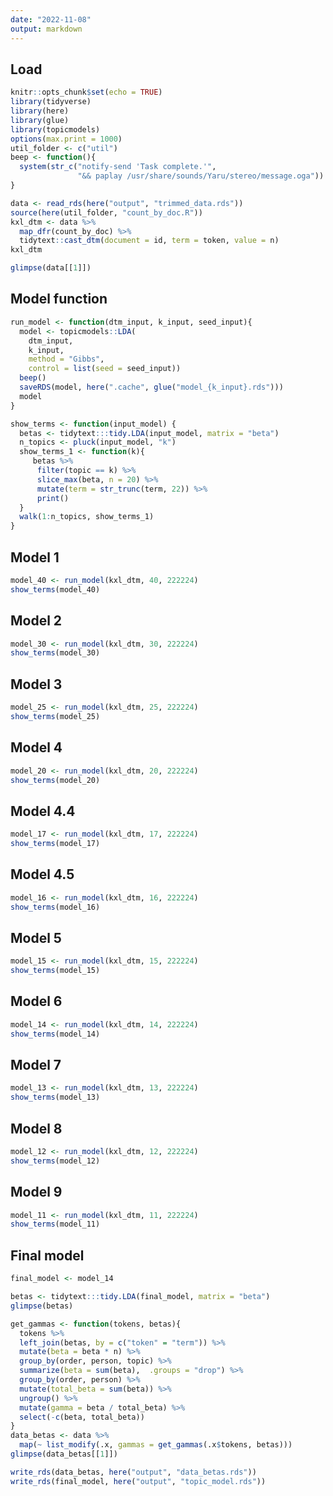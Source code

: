 ```yaml
---
date: "2022-11-08"
output: markdown
---
```


## Load

```r
knitr::opts_chunk$set(echo = TRUE)
library(tidyverse)
library(here)
library(glue)
library(topicmodels)
options(max.print = 1000)
util_folder <- c("util")
beep <- function(){
  system(str_c("notify-send 'Task complete.'",
               "&& paplay /usr/share/sounds/Yaru/stereo/message.oga"))
}
```

```r
data <- read_rds(here("output", "trimmed_data.rds"))
source(here(util_folder, "count_by_doc.R"))
kxl_dtm <- data %>%
  map_dfr(count_by_doc) %>%
  tidytext::cast_dtm(document = id, term = token, value = n)
kxl_dtm
```

```r
glimpse(data[[1]])
```

## Model function

```r
run_model <- function(dtm_input, k_input, seed_input){
  model <- topicmodels::LDA(
    dtm_input,
    k_input,
    method = "Gibbs",
    control = list(seed = seed_input))
  beep()
  saveRDS(model, here(".cache", glue("model_{k_input}.rds")))
  model
}

show_terms <- function(input_model) {
  betas <- tidytext:::tidy.LDA(input_model, matrix = "beta")
  n_topics <- pluck(input_model, "k")
  show_terms_1 <- function(k){
     betas %>%
      filter(topic == k) %>%
      slice_max(beta, n = 20) %>%
      mutate(term = str_trunc(term, 22)) %>%
      print()
  }
  walk(1:n_topics, show_terms_1)
}
```

## Model 1

```r
model_40 <- run_model(kxl_dtm, 40, 222224)
show_terms(model_40)
```

## Model 2

```r
model_30 <- run_model(kxl_dtm, 30, 222224)
show_terms(model_30)
```

## Model 3

```r
model_25 <- run_model(kxl_dtm, 25, 222224)
show_terms(model_25)
```

## Model 4

```r
model_20 <- run_model(kxl_dtm, 20, 222224)
show_terms(model_20)
```

## Model 4.4

```r
model_17 <- run_model(kxl_dtm, 17, 222224)
show_terms(model_17)
```

## Model 4.5

```r
model_16 <- run_model(kxl_dtm, 16, 222224)
show_terms(model_16)
```

## Model 5

```r
model_15 <- run_model(kxl_dtm, 15, 222224)
show_terms(model_15)
```

## Model 6

```r
model_14 <- run_model(kxl_dtm, 14, 222224)
show_terms(model_14)
```

## Model 7

```r
model_13 <- run_model(kxl_dtm, 13, 222224)
show_terms(model_13)
```

## Model 8

```r
model_12 <- run_model(kxl_dtm, 12, 222224)
show_terms(model_12)
```

## Model 9

```r
model_11 <- run_model(kxl_dtm, 11, 222224)
show_terms(model_11)
```

## Final model

```r
final_model <- model_14

betas <- tidytext:::tidy.LDA(final_model, matrix = "beta")
glimpse(betas)

get_gammas <- function(tokens, betas){
  tokens %>%
  left_join(betas, by = c("token" = "term")) %>%
  mutate(beta = beta * n) %>%
  group_by(order, person, topic) %>%
  summarize(beta = sum(beta),  .groups = "drop") %>%
  group_by(order, person) %>%
  mutate(total_beta = sum(beta)) %>%
  ungroup() %>%
  mutate(gamma = beta / total_beta) %>%
  select(-c(beta, total_beta))
}
data_betas <- data %>%
  map(~ list_modify(.x, gammas = get_gammas(.x$tokens, betas)))
glimpse(data_betas[[1]])

write_rds(data_betas, here("output", "data_betas.rds"))
write_rds(final_model, here("output", "topic_model.rds"))
```
 
